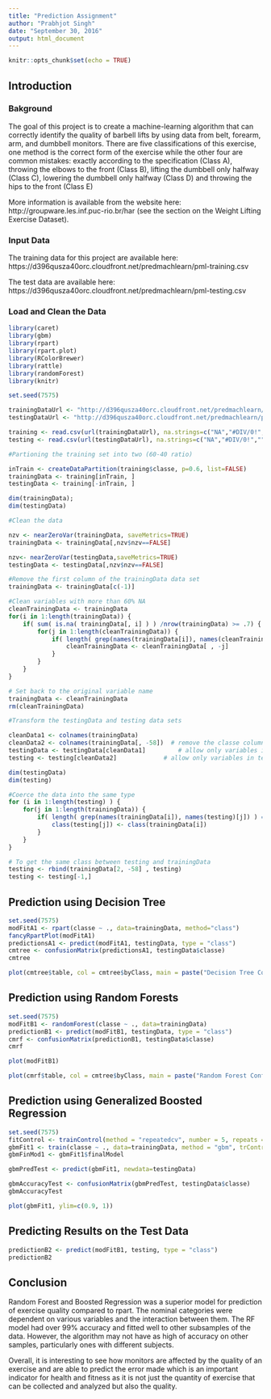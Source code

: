 ---
title: "Prediction Assignment"
author: "Prabhjot Singh"
date: "September 30, 2016"
output: html_document
---

```{r setup, include=FALSE}
knitr::opts_chunk$set(echo = TRUE)
```

## Introduction
### Bakground
The goal of this project is to create a machine-learning algorithm that can correctly identify the quality of barbell lifts by using data from belt, forearm, arm, and dumbbell monitors. There are five classifications of this exercise, one method is the correct form of the exercise while the other four are common mistakes: exactly according to the specification (Class A), throwing the elbows to the front (Class B), lifting the dumbbell only halfway (Class C), lowering the dumbbell only halfway (Class D) and throwing the hips to the front (Class E)

More information is available from the website here: http://groupware.les.inf.puc-rio.br/har (see the section on the Weight Lifting Exercise Dataset).

### Input Data
The training data for this project are available here: https://d396qusza40orc.cloudfront.net/predmachlearn/pml-training.csv

The test data are available here: https://d396qusza40orc.cloudfront.net/predmachlearn/pml-testing.csv

### Load and Clean the Data

```{r results='hide', message=FALSE, warning=FALSE}
library(caret)
library(gbm)
library(rpart)
library(rpart.plot)
library(RColorBrewer)
library(rattle)
library(randomForest)
library(knitr)

```

```{r}
set.seed(7575)

trainingDataUrl <- "http://d396qusza40orc.cloudfront.net/predmachlearn/pml-training.csv"
testingDataUrl <- "http://d396qusza40orc.cloudfront.net/predmachlearn/pml-testing.csv"

training <- read.csv(url(trainingDataUrl), na.strings=c("NA","#DIV/0!",""))
testing <- read.csv(url(testingDataUrl), na.strings=c("NA","#DIV/0!",""))

#Partioning the training set into two (60-40 ratio)

inTrain <- createDataPartition(training$classe, p=0.6, list=FALSE)
trainingData <- training[inTrain, ]
testingData <- training[-inTrain, ]
```

```{r results='hide', message=FALSE, warning=FALSE}
dim(trainingData); 
dim(testingData)
```

```{r}
#Clean the data

nzv <- nearZeroVar(trainingData, saveMetrics=TRUE)
trainingData <- trainingData[,nzv$nzv==FALSE]

nzv<- nearZeroVar(testingData,saveMetrics=TRUE)
testingData <- testingData[,nzv$nzv==FALSE]

#Remove the first column of the trainingData data set
trainingData <- trainingData[c(-1)]

#Clean variables with more than 60% NA
cleanTrainingData <- trainingData
for(i in 1:length(trainingData)) {
    if( sum( is.na( trainingData[, i] ) ) /nrow(trainingData) >= .7) {
        for(j in 1:length(cleanTrainingData)) {
            if( length( grep(names(trainingData[i]), names(cleanTrainingData)[j]) ) == 1)  {
                cleanTrainingData <- cleanTrainingData[ , -j]
            }   
        } 
    }
}

# Set back to the original variable name
trainingData <- cleanTrainingData
rm(cleanTrainingData)

#Transform the testingData and testing data sets

cleanData1 <- colnames(trainingData)
cleanData2 <- colnames(trainingData[, -58])  # remove the classe column
testingData <- testingData[cleanData1]         # allow only variables in testingData that are also in trainingData
testing <- testing[cleanData2]             # allow only variables in testing that are also in trainingData
```

```{r results='hide', message=FALSE, warning=FALSE}

dim(testingData)
dim(testing)

```


```{r}
#Coerce the data into the same type
for (i in 1:length(testing) ) {
    for(j in 1:length(trainingData)) {
        if( length( grep(names(trainingData[i]), names(testing)[j]) ) == 1)  {
            class(testing[j]) <- class(trainingData[i])
        }      
    }      
}

# To get the same class between testing and trainingData
testing <- rbind(trainingData[2, -58] , testing)
testing <- testing[-1,]

```

## Prediction using Decision Tree
```{r}
set.seed(7575)
modFitA1 <- rpart(classe ~ ., data=trainingData, method="class")
fancyRpartPlot(modFitA1)
predictionsA1 <- predict(modFitA1, testingData, type = "class")
cmtree <- confusionMatrix(predictionsA1, testingData$classe)
cmtree

plot(cmtree$table, col = cmtree$byClass, main = paste("Decision Tree Confusion Matrix: Accuracy =", round(cmtree$overall['Accuracy'], 4)))


```

## Prediction using Random Forests

```{r}
set.seed(7575)
modFitB1 <- randomForest(classe ~ ., data=trainingData)
predictionB1 <- predict(modFitB1, testingData, type = "class")
cmrf <- confusionMatrix(predictionB1, testingData$classe)
cmrf

plot(modFitB1)

plot(cmrf$table, col = cmtree$byClass, main = paste("Random Forest Confusion Matrix: Accuracy =", round(cmrf$overall['Accuracy'], 4)))

```

##  Prediction using Generalized Boosted Regression

```{r message=FALSE, warning=FALSE}

set.seed(7575)
fitControl <- trainControl(method = "repeatedcv", number = 5, repeats = 1)
gbmFit1 <- train(classe ~ ., data=trainingData, method = "gbm", trControl = fitControl, verbose = FALSE)
gbmFinMod1 <- gbmFit1$finalModel

gbmPredTest <- predict(gbmFit1, newdata=testingData)

gbmAccuracyTest <- confusionMatrix(gbmPredTest, testingData$classe)
gbmAccuracyTest

plot(gbmFit1, ylim=c(0.9, 1))

```


##  Predicting Results on the Test Data

```{r}

predictionB2 <- predict(modFitB1, testing, type = "class")
predictionB2

```

## Conclusion

Random Forest and Boosted Regression was a superior model for prediction of exercise quality compared to rpart. The nominal categories were dependent on various variables and the interaction between them. The RF model had over 99% accuracy and fitted well to other subsamples of the data. However, the algorithm may not have as high of accuracy on other samples, particularly ones with different subjects.

Overall, it is interesting to see how monitors are affected by the quality of an exercise and are able to predict the error made which is an important indicator for health and fitness as it is not just the quantity of exercise that can be collected and analyzed but also the quality.
